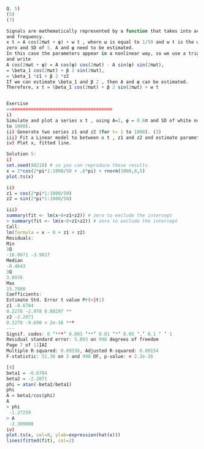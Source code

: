 

```r
Q. 5)
(5)
(7)

Signals are mathematically represented by a function that takes into account the magnitude
and frequency.
x t = A cos(2πωt + φ) + w t , where ω is equal to 1/50 and w t is the white noise with mean
zero and SD of 5. A and φ need to be estimated.
In this case the parameters appear in a nonlinear way, so we use a trigonometric identity
and write
A cos(2πωt + φ) = A cos(φ) cos(2πωt) - A sin(φ) sin(2πωt),
= \beta_1 cos(2πωt) + β 2 sin(2πωt),
= \beta_1 *z1 + β 2 *z2
If we can estimate \beta_1 and β 2 , then A and φ can be estimated.
Therefore, x t = \beta_1 cos(2πωt) + β 2 sin(2πωt) + w t


Exercise
=======================================
i)
Simulate and plot a series x t , using A=2, φ = 0.6π and SD of white noise as 5 (for t= 1
to 1000).
ii) Generate two series z1 and z2 (for t= 1 to 1000). (3)
iii) Fit a Linear model to between x t , z1 and z2 and estimate parameters β1, β2 , A and φ. (7)
iv) Plot x, fitted line.
```


```r



Solution 5:
i)
set.seed(90210) # so you can reproduce these results
x = 2*cos(2*pi*1:1000/50 + .6*pi) + rnorm(1000,0,5)
plot.ts(x)

ii)
z1 = cos(2*pi*1:1000/50)
z2 = sin(2*pi*1:1000/50)

```


```r



iii)
summary(fit <- lm(x~0+z1+z2)) # zero to exclude the intercept
> summary(fit <- lm(x~0+z1+z2)) # zero to exclude the intercept
Call:
lm(formula = x ~ 0 + z1 + z2)
Residuals:
Min
1Q
-16.0671 -3.9817
Median
-0.4643
3Q
3.0976
Max
15.7080
Coefficients:
Estimate Std. Error t value Pr(>|t|)
z1 -0.6784
0.2278 -2.978 0.00297 **
z2 -2.2071
0.2278 -9.690 < 2e-16 ***
---
Signif. codes: 0 ‘***’ 0.001 ‘**’ 0.01 ‘*’ 0.05 ‘.’ 0.1 ‘ ’ 1
Residual standard error: 5.093 on 998 degrees of freedom
Page 7 of 11IAI
Multiple R-squared: 0.09336, Adjusted R-squared: 0.09154
F-statistic: 51.38 on 2 and 998 DF, p-value: < 2.2e-16
```


```r


[4]
beta1 = -0.6784
beta2 = -2.2071
phi = atan(-beta2/beta1)
phi
A = beta1/cos(phi)
A
> phi
 -1.27259
> A
 -2.309008
iv)
plot.ts(x, col=8, ylab=expression(hat(x)))
lines(fitted(fit), col=2)

```
